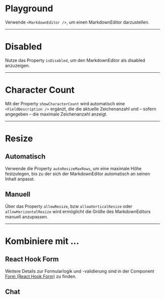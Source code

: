 # Playground

Verwende `<MarkdownEditor />`, um einen MarkdownEditor darzustellen.

<LiveCodeEditor />

---

# Disabled

Nutze das Property `isDisabled`, um den MarkdownEditor als disabled anzuzeigen.

<LiveCodeEditor example="disabled" editorCollapsed />

---

# Character Count

Mit der Property `showCharacterCount` wird automatisch eine
`<FieldDescription />` ergänzt, die die aktuelle Zeichenanzahl und – sofern
angegeben – die maximale Zeichenanzahl anzeigt.

<LiveCodeEditor example="characterCount" editorCollapsed />

---

# Resize

## Automatisch

Verwende die Property `autoResizeMaxRows`, um eine maximale Höhe festzulegen,
bis zu der sich der MarkdownEditor automatisch an seinen Inhalt anpasst.

<LiveCodeEditor example="autoResizeMaxRows" editorCollapsed />

## Manuell

Über das Property `allowResize`, bzw `allowVerticalResize` oder
`allowHorizontalResize` wird ermöglicht die Größe des MarkdownEditors manuell
anzupassen.

<LiveCodeEditor example="allowResize" editorCollapsed />

---

# Kombiniere mit ...

## React Hook Form

Weitere Details zur Formularlogik und -validierung sind in der Component
[Form (React Hook Form)](/03-components/form-controls/form-react-hook-form/overview)
zu finden.

<LiveCodeEditor example="form" editorCollapsed />

## Chat

<LiveCodeEditor example="chat" editorCollapsed />
